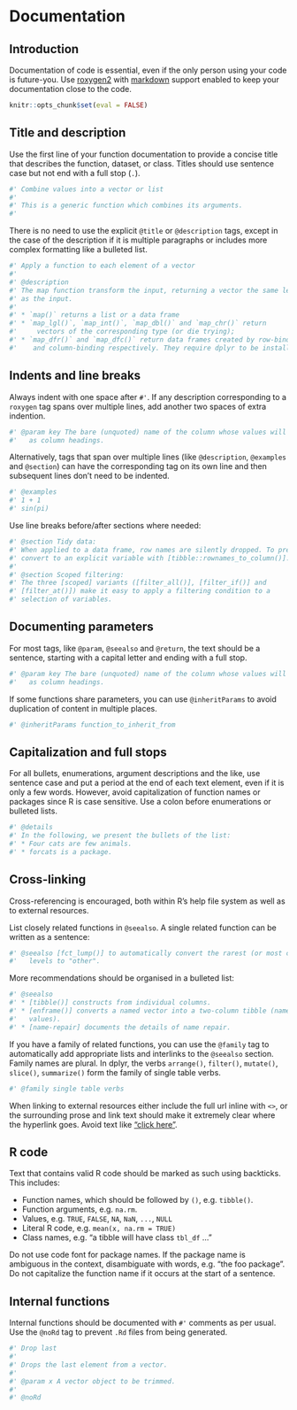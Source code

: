 # Documentation

## Introduction

Documentation of code is essential, even if the only person using your code 
is future-you. Use [roxygen2](https://github.com/klutometis/roxygen) with 
[markdown](https://github.com/klutometis/roxygen/blob/master/vignettes/markdown.Rmd)
support enabled to keep your documentation close to the code.

```r
knitr::opts_chunk$set(eval = FALSE)
```

## Title and description

Use the first line of your function documentation to provide a concise title that describes the function, dataset, or class. Titles should use sentence case
but not end with a full stop (`.`).

```r
#' Combine values into a vector or list
#' 
#' This is a generic function which combines its arguments.
#'
```

There is no need to use the explicit `@title` or `@description` tags, except 
in the case of the description if it is multiple paragraphs or includes 
more complex formatting like a bulleted list.

```r
#' Apply a function to each element of a vector
#'
#' @description
#' The map function transform the input, returning a vector the same length
#' as the input. 
#' 
#' * `map()` returns a list or a data frame
#' * `map_lgl()`, `map_int()`, `map_dbl()` and `map_chr()` return 
#'     vectors of the corresponding type (or die trying); 
#' * `map_dfr()` and `map_dfc()` return data frames created by row-binding 
#'    and column-binding respectively. They require dplyr to be installed.
```

## Indents and line breaks

Always indent with one space after `#'`. If any description corresponding to a 
`roxygen` tag spans over multiple lines, add another two spaces of extra 
indention.

```r
#' @param key The bare (unquoted) name of the column whose values will be used 
#'   as column headings. 
```

Alternatively, tags that span over multiple lines (like `@description`, `@examples` and `@section`) can have the corresponding tag on its own line and then subsequent lines don't need to be indented.

```r
#' @examples
#' 1 + 1
#' sin(pi)
```

Use line breaks before/after sections where needed:

```r
#' @section Tidy data:
#' When applied to a data frame, row names are silently dropped. To preserve,
#' convert to an explicit variable with [tibble::rownames_to_column()].
#'
#' @section Scoped filtering:
#' The three [scoped] variants ([filter_all()], [filter_if()] and
#' [filter_at()]) make it easy to apply a filtering condition to a
#' selection of variables.
```

## Documenting parameters

For most tags, like `@param`, `@seealso` and `@return`, the text should be a 
sentence, starting with a capital letter and ending with a full stop.

```r
#' @param key The bare (unquoted) name of the column whose values will be used 
#'   as column headings. 
```

If some functions share parameters, you can use `@inheritParams` to avoid 
duplication of content in multiple places.

```r
#' @inheritParams function_to_inherit_from
```

## Capitalization and full stops

For all bullets, enumerations, argument descriptions and the like, use sentence
case and put a period at the end of each text element, even if it is only a few 
words. However, avoid capitalization of function names or packages since R is 
case sensitive. Use a colon before enumerations or bulleted lists.

```r
#' @details 
#' In the following, we present the bullets of the list:
#' * Four cats are few animals.
#' * forcats is a package.
```

## Cross-linking

Cross-referencing is encouraged, both within R's help file system as well as to 
external resources. 

List closely related functions in `@seealso`. A single related function can be written as a sentence:

```r
#' @seealso [fct_lump()] to automatically convert the rarest (or most common)
#'   levels to "other".
```

More recommendations should be organised in a bulleted list:

```r
#' @seealso
#' * [tibble()] constructs from individual columns.
#' * [enframe()] converts a named vector into a two-column tibble (names and 
#'   values).
#' * [name-repair] documents the details of name repair.
```

If you have a family of related functions, you can use the `@family` tag to 
automatically add appropriate lists and interlinks to the `@seealso` section.
Family names are plural. In dplyr, the verbs `arrange()`, `filter()`, 
`mutate()`, `slice()`, `summarize()` form the family of single table verbs.

```r
#' @family single table verbs
```

When linking to external resources either include the full url inline with `<>`,  or the surrounding prose and link text should make it extremely clear where the hyperlink goes. Avoid text like ["click here"](https://www.smashingmagazine.com/2012/06/links-should-never-say-click-here/). 

## R code

Text that contains valid R code should be marked as such using backticks. This includes:

* Function names, which should be followed by `()`, e.g. `tibble()`.
* Function arguments, e.g. `na.rm`. 
* Values, e.g. `TRUE`, `FALSE`, `NA`, `NaN`, `...`, `NULL` 
* Literal R code, e.g. `mean(x, na.rm = TRUE)`
* Class names, e.g. "a tibble will have class `tbl_df` ..."

Do not use code font for package names. If the package name is ambiguous in the 
context, disambiguate with words, e.g. "the foo package". Do not capitalize the function name if it occurs at the start of a sentence.

## Internal functions

Internal functions should be documented with `#'` comments as per usual. 
Use the `@noRd` tag to prevent `.Rd` files from being generated.

```r
#' Drop last
#'
#' Drops the last element from a vector.
#'
#' @param x A vector object to be trimmed.
#'
#' @noRd
```
